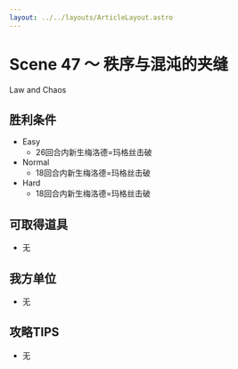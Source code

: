 ```yaml
---
layout: ../../layouts/ArticleLayout.astro
---
```

# Scene 47 ～ 秩序与混沌的夹缝  

Law and Chaos

## 胜利条件 

- Easy
  - 26回合内新生梅洛德=玛格丝击破
- Normal
  - 18回合内新生梅洛德=玛格丝击破
- Hard
  - 18回合内新生梅洛德=玛格丝击破

## 可取得道具 

- 无

## 我方单位 

- 无

## 攻略TIPS 

- 无